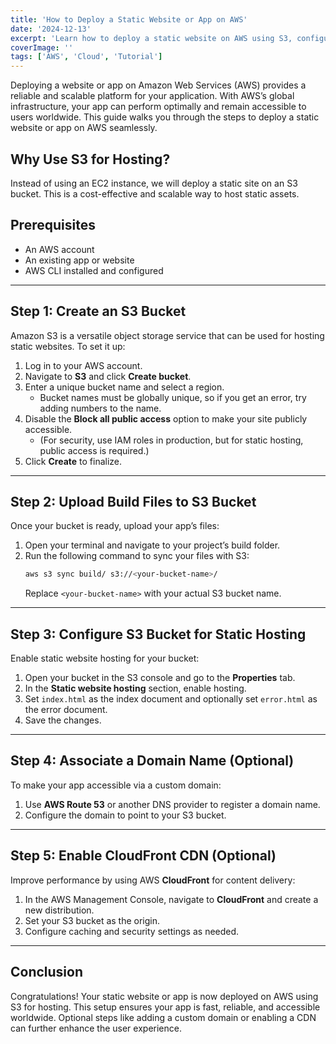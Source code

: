 ```yaml
---
title: 'How to Deploy a Static Website or App on AWS'
date: '2024-12-13'
excerpt: 'Learn how to deploy a static website on AWS using S3, configure static hosting, and optimize with CloudFront.'
coverImage: ''
tags: ['AWS', 'Cloud', 'Tutorial']
---
```


Deploying a website or app on Amazon Web Services (AWS) provides a reliable and scalable platform for your application. With AWS’s global infrastructure, your app can perform optimally and remain accessible to users worldwide. This guide walks you through the steps to deploy a static website or app on AWS seamlessly.

## Why Use S3 for Hosting?

Instead of using an EC2 instance, we will deploy a static site on an S3 bucket. This is a cost-effective and scalable way to host static assets.

## Prerequisites

- An AWS account
- An existing app or website
- AWS CLI installed and configured

---

## Step 1: Create an S3 Bucket

Amazon S3 is a versatile object storage service that can be used for hosting static websites. To set it up:

1. Log in to your AWS account.
2. Navigate to **S3** and click **Create bucket**.
3. Enter a unique bucket name and select a region.
   - Bucket names must be globally unique, so if you get an error, try adding numbers to the name.
4. Disable the **Block all public access** option to make your site publicly accessible.
   - (For security, use IAM roles in production, but for static hosting, public access is required.)
5. Click **Create** to finalize.

---

## Step 2: Upload Build Files to S3 Bucket

Once your bucket is ready, upload your app’s files:

1. Open your terminal and navigate to your project’s build folder.
2. Run the following command to sync your files with S3:
   ```sh
   aws s3 sync build/ s3://<your-bucket-name>/
   ```
   Replace `<your-bucket-name>` with your actual S3 bucket name.

---

## Step 3: Configure S3 Bucket for Static Hosting

Enable static website hosting for your bucket:

1. Open your bucket in the S3 console and go to the **Properties** tab.
2. In the **Static website hosting** section, enable hosting.
3. Set `index.html` as the index document and optionally set `error.html` as the error document.
4. Save the changes.

---

## Step 4: Associate a Domain Name (Optional)

To make your app accessible via a custom domain:

1. Use **AWS Route 53** or another DNS provider to register a domain name.
2. Configure the domain to point to your S3 bucket.

---

## Step 5: Enable CloudFront CDN (Optional)

Improve performance by using AWS **CloudFront** for content delivery:

1. In the AWS Management Console, navigate to **CloudFront** and create a new distribution.
2. Set your S3 bucket as the origin.
3. Configure caching and security settings as needed.

---

## Conclusion

Congratulations! Your static website or app is now deployed on AWS using S3 for hosting. This setup ensures your app is fast, reliable, and accessible worldwide. Optional steps like adding a custom domain or enabling a CDN can further enhance the user experience.

